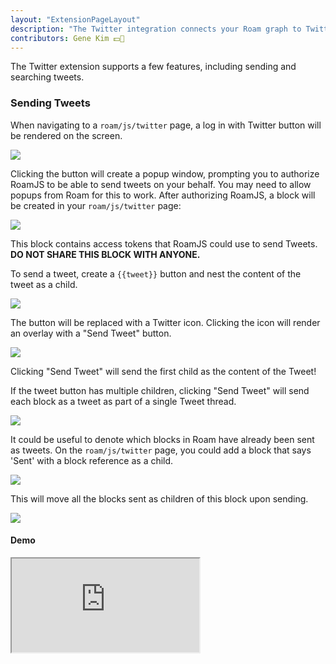 ```yaml
---
layout: "ExtensionPageLayout"
description: "The Twitter integration connects your Roam graph to Twitter!"
contributors: Gene Kim 💵📓
---
```



<TwitterAuth />

The Twitter extension supports a few features, including sending and searching tweets.

### Sending Tweets

When navigating to a `roam/js/twitter` page, a log in with Twitter button will be rendered on the screen.

![](/images/twitter-login.png)

Clicking the button will create a popup window, prompting you to authorize RoamJS to be able to send tweets on your behalf. You may need to allow popups from Roam for this to work. After authorizing RoamJS, a block will be created in your `roam/js/twitter` page:

![](/images/twitter-oauth.png)

This block contains access tokens that RoamJS could use to send Tweets. **DO NOT SHARE THIS BLOCK WITH ANYONE.**

To send a tweet, create a `{{tweet}}` button and nest the content of the tweet as a child.

![](/images/twitter-block.png)

The button will be replaced with a Twitter icon. Clicking the icon will render an overlay with a "Send Tweet" button.

![](/images/tweet-overlay.png)

Clicking "Send Tweet" will send the first child as the content of the Tweet!

If the tweet button has multiple children, clicking "Send Tweet" will send each block as a tweet as part of a single Tweet thread.

![](/images/tweet-thread.png)

It could be useful to denote which blocks in Roam have already been sent as tweets. On the `roam/js/twitter` page, you could add a block that says 'Sent' with a block reference as a child.

![](/images/tweet-sent.png)

This will move all the blocks sent as children of this block upon sending.

![](/images/tweet-nest.png)

#### Demo

<div
  style={{
    position: "relative",
    paddingBottom: "66.66666666666666%",
    height: 0,
  }}
>
  <iframe
    src="https://www.loom.com/embed/59efa05227f042258dee87bc0d7387e2"
    allowFullScreen
    style={{
      position: "absolute",
      top: 0,
      left: 0,
      width: "100%",
      height: "100%",
    }}
  />
</div>

### Searching Tweets

The script supports the following configuration attributes, to be added in the `[[roam/js/twitter]]` page:

- `Username` - (Required) This is your twitter handle.

Here's an example configuration page:

![](/images/twitter-config.png)

In any page, create a `Twitter References` button by typing in `{{twitter references}}` (case-insensitive) in a block. Upon clicking the button, the extension will clear the button and fill the page in with the tweets where you've mentioned that page title. So, if you've tweeted about `books` a lot on twitter, you can head over to the `books` page on roam, and then pull all your tweets about `books`!

One caveat is that this can only pull tweets made in the last 7 days.
